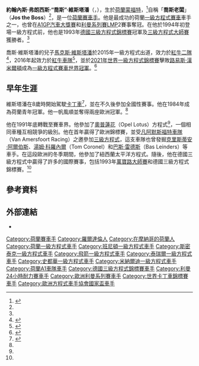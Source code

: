 {{noteTA
|G1=F1
}}
{{Infobox F1 driver
| Name = 喬斯·維斯塔潘<br>Jos Verstappen
| Image = Jos Verstappen, 2006.jpg
| Caption = 維斯塔潘於2005年的一場[[A1GP汽車大獎賽|A1GP汽車大獎賽]]測試
| Nationality = 荷蘭
| Birth_date = {{birth date and age|1972|3|4|df=y}}
| Birth_place = [[荷蘭|荷蘭]][[蒙福特_(荷蘭)|蒙福特]]
| Years = [[1994年世界一級方程式錦標賽|1994]]－[[1998年世界一級方程式錦標賽|1998]]、[[2000年世界一級方程式錦標賽|2000]]－[[2001年世界一級方程式錦標賽|2001]]、[[2003年世界一級方程式錦標賽|2003年]]
| Teams = [[班尼頓車隊|班尼頓]]、[[斯密泰克車隊|斯密泰克]]、[[弗特沃克車隊|特沃克]]、[[泰瑞爾車隊|泰瑞爾]]、[[史都華車隊|史都華]]、[[飛箭車隊|飛箭]]及[[米納爾迪車隊|米納爾迪]]
| Races = 107（106次起步）
| Championships = 0
| Wins = 0
| Points = 17
| Podiums = 2
| Poles = 0（最佳排位成績：[[1994年比利時大獎賽|1994年比利時大獎賽]]第6名）
| Fastest laps = 0
| First race = [[1994年巴西大獎賽|1994年巴西大獎賽]]
| First win = 
| Last win = 
| Last race = [[2003年日本大獎賽|2003年日本大獎賽]]
}}
{{Infobox Le Mans driver
| Years       = 2008－2009年
| Team(s)     = Van Merksteijn Motorsport、[[奧斯頓·馬丁車隊|奧斯頓·馬丁車隊]]
| Best Finish = 第10<small>（2008年）</small>
| Class Wins  = 1<small>（2008年）</small>
}}

'''約翰內斯·弗朗西斯·“喬斯”·維斯塔潘'''（{{lang-en|'''Johannes Franciscus "Jos" Verstappen'''}}，{{bd|1972年|3月4日}}），生於[[荷蘭|荷蘭]][[蒙福特_(荷蘭)|蒙福特]]，<ref name="grandprix.com">{{cite web |url=http://www.grandprix.com/gpe/drv-verjos.html |title=Jos Verstappen |publisher=grandprix.com |accessdate=2014-08-20 |archive-date=2020-09-26 |archive-url=https://web.archive.org/web/20200926234738/https://www.grandprix.com/gpe/drv-verjos.html |dead-url=no }}</ref>自稱「'''喬斯老闆'''」（'''Jos the Boss'''）<ref name="8W"/>，是一位[[荷蘭|荷蘭]][[賽車手|賽車手]]。他是最成功的荷蘭[[一級方程式賽車|一級方程式賽車]]車手之一，也曾在[[A1GP汽車大獎賽|A1GP汽車大獎賽]]和[[歐洲利曼系列賽|利曼系列賽]]LMP2賽事奪冠。在他於1994年初登場一級方程式前，他也是1993年[[德國三級方程式錦標賽|德國三級方程式錦標賽]]冠軍及[[三級方程式大師賽|三級方程式大師賽]]獲勝者。<ref name="8W"/>

喬斯·維斯塔潘的兒子[[馬克斯·維斯塔潘|馬克斯·維斯塔潘]]於2015年一級方程式出道，效力於[[紅牛二隊|紅牛二隊]]<ref>{{cite news|title=Max Verstappen to race with Toro Rosso F1 team in 2015|publisher=Haymarket Publications|work=autosport.com|url=http://www.autosport.com/news/report.php/id/115435|date=2014-08-18|accessdate=2014-08-18|archive-date=2017-07-01|archive-url=https://web.archive.org/web/20170701130917/http://www.autosport.com/news/report.php/id/115435|dead-url=no}}</ref>，2016年起效力於[[紅牛車隊|紅牛車隊]]<ref>{{cite news|url=http://www.redbullracing.com/article/new-line-spain|title=New line-up for Spain|work=RedBullRacing.com|date=5 May 2016|accessdate=2016-05-16|archive-date=2016-05-08|archive-url=https://web.archive.org/web/20160508080016/http://www.redbullracing.com/article/new-line-spain|dead-url=no}}</ref>，並於[[2021年世界一級方程式錦標賽|2021年世界一級方程式錦標賽]]擊敗[[路易斯·漢米爾頓|路易斯·漢米爾頓]]成為[[F1世界車手冠軍列表|一級方程式賽車世界冠軍]]。<ref name="世界冠軍">{{Cite web|title=Max Verstappen beats Lewis Hamilton to F1 world title on last lap in Abu Dhabi|url=https://www.theguardian.com/sport/2021/dec/12/f1-max-verstappen-wins-abu-dhabi-gp-lewis-hamilton|publisher=The Guardian|date=2021-12-12|access-date=2021-12-16|archive-date=2021-12-12|archive-url=https://web.archive.org/web/20211212144419/https://www.theguardian.com/sport/2021/dec/12/f1-max-verstappen-wins-abu-dhabi-gp-lewis-hamilton|dead-url=no}}</ref>

==早年生涯==
維斯塔潘在8歲時開始駕駛[[卡丁車|卡丁車]]<ref name="8W">{{cite web |url=http://8w.forix.com/verstappen.html |title=Dutch courage: the unfulfilled promise of Jos Verstappen |publisher=8W |accessdate=2014-08-19 |archive-date=2014-03-06 |archive-url=https://web.archive.org/web/20140306151314/http://8w.forix.com/verstappen.html |dead-url=no }}</ref>，並在不久後參加全國性賽事。他在1984年成為荷蘭青年冠軍。他一帆風順並奪得兩座歐洲冠軍。<ref name="8W"/>

他在1991年底轉戰至賽車界。他參加了[[奧普蓮花|奧普蓮花]]（Opel Lotus）方程式<ref name="8W"/>，一個相同車種互相競爭的級別。他在首年贏得了歐洲錦標賽，並受[[凡阿默斯福特車隊|凡阿默斯福特車隊]]（Van Amersfoort Racing）之邀參加[[三級方程式|三級方程式]]，這支車隊也曾發掘[[克里斯蒂安·阿爾伯斯|克里斯蒂安·阿爾伯斯]]、[[湯姆·科羅內爾|湯姆·科羅內爾]]（Tom Coronel）和[[巴斯·雷德斯|巴斯·雷德斯]]（Bas Leinders）等車手。在這段歐洲的冬季期間，他參加了紐西蘭太平洋方程式。隨後，他在德國三級方程式中贏得了許多的國際賽事，包括1993年[[三級方程式大師賽|萬寶路大師賽]]和德國三級方程式錦標賽。<ref name="8W"/>

==參考資料==
{{reflist}}

==外部連結==
{{commons|Jos Verstappen}}
* {{official|http://www.verstappen.nl/}}

{{s-start}}
{{s-sports}}
{{succession box| before = [[佩德羅·拉米|佩德羅·拉米]] | title = [[三級方程式大師賽|三級方程式大師賽]]<br>獲勝者| after = [[加雷思·里斯_(賽車評論員)|加雷思·里斯]] | years = 1993年}}
{{succession box|title=[[德國三級方程式錦標賽|德國三級方程式錦標賽]]<br>冠軍|before=[[佩德羅·拉米|佩德羅·拉米]]|after=[[約爾格·繆勒|約爾格·繆勒]]|years=1993年}}
{{s-end}}

{{DEFAULTSORT:Verstappen, Jos}}

[[Category:荷蘭賽車手|Category:荷蘭賽車手]]
[[Category:羅爾達倫人|Category:羅爾達倫人]]
[[Category:在摩納哥的荷蘭人|Category:在摩納哥的荷蘭人]]
[[Category:荷蘭一級方程式車手|Category:荷蘭一級方程式車手]]
[[Category:班尼頓一級方程式車手|Category:班尼頓一級方程式車手]]
[[Category:斯密泰克一級方程式車手|Category:斯密泰克一級方程式車手]]
[[Category:飛箭一級方程式車手|Category:飛箭一級方程式車手]]
[[Category:泰瑞爾一級方程式車手|Category:泰瑞爾一級方程式車手]]
[[Category:史都華一級方程式車手|Category:史都華一級方程式車手]]
[[Category:米納爾迪一級方程式車手|Category:米納爾迪一級方程式車手]]
[[Category:荷蘭A1車隊車手|Category:荷蘭A1車隊車手]]
[[Category:德國三級方程式錦標賽車手|Category:德國三級方程式錦標賽車手]]
[[Category:利曼24小時耐力賽車手|Category:利曼24小時耐力賽車手]]
[[Category:歐洲利曼系列賽車手|Category:歐洲利曼系列賽車手]]
[[Category:世界卡丁車錦標賽車手|Category:世界卡丁車錦標賽車手]]
[[Category:歐洲方程式車手協會國家盃車手|Category:歐洲方程式車手協會國家盃車手]]